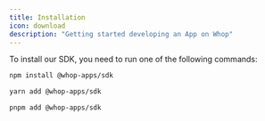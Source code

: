 ```yaml
---
title: Installation
icon: download
description: "Getting started developing an App on Whop"
---
```


To install our SDK, you need to run one of the following commands:

<CodeGroup>

```bash npm
npm install @whop-apps/sdk
```

```bash yarn
yarn add @whop-apps/sdk
```

```bash pnpm
pnpm add @whop-apps/sdk
```

</CodeGroup>
